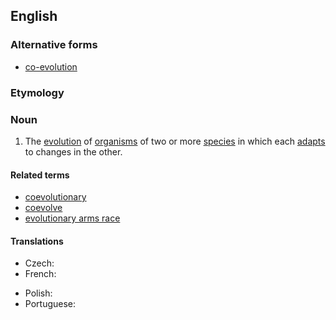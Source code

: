 {{also|co-evolution|coévolution}}
==English==

===Alternative forms===
* [[co-evolution]]

===Etymology===
{{prefix|en|co|evolution}}

===Noun===
{{wikipedia|co-evolution}}
{{en-noun|~}}

# {{lb|en|ecology|evolutionary theory}} The [[evolution]] of [[organism]]s of two or more [[species]] in which each [[adapt]]s to changes in the other.

====Related terms====
* [[coevolutionary]]
* [[coevolve]]
* [[evolutionary arms race]]

====Translations====
{{trans-top|evolution featuring mutual adaptation}}
* Czech: {{t|cs|koevoluce|f}}
* French: {{t+|fr|coévolution|f}}
{{trans-mid}}
* Polish: {{t+|pl|koewolucja|f}}
* Portuguese: {{t|pt|coevolução|f}}
{{trans-bottom}}